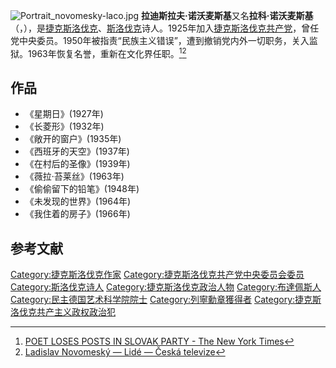 [[File:Portrait_novomesky-laco.jpg|thumb]]
'''拉迪斯拉夫·诺沃麦斯基'''又名'''拉科·诺沃麦斯基'''（{{lang-cs|'''Ladislav Novomeský'''，'''Laco Novomeský'''}}，{{bd|1904年|12月27日|1976年|9月4日}}），是[[捷克斯洛伐克|捷克斯洛伐克]]、[[斯洛伐克|斯洛伐克]]诗人。1925年加入[[捷克斯洛伐克共产党|捷克斯洛伐克共产党]]，曾任党中央委员。1950年被指责“民族主义错误”，遭到撤销党内外一切职务，关入监狱。1963年恢复名誉，重新在文化界任职。<ref>[https://www.nytimes.com/1971/05/16/archives/poet-loses-posts-in-slovak-party-novomeski-is-believed-to-have.html POET LOSES POSTS IN SLOVAK PARTY - The New York Times]</ref><ref>[https://www.ceskatelevize.cz/lide/ladislav-novomesky/ Ladislav Novomeský — Lidé — Česká televize]</ref>

== 作品 ==
*《星期日》(1927年)
*《长菱形》(1932年)
*《敞开的窗户》(1935年)
*《西班牙的天空》(1937年)
*《在村后的圣像》(1939年)
*《薇拉·苔莱丝》(1963年)
*《偷偷留下的铅笔》(1948年)
*《未发现的世界》(1964年)
*《我住着的房子》(1966年)

== 参考文献 ==
{{Reflist}}

[[Category:捷克斯洛伐克作家|Category:捷克斯洛伐克作家]]
[[Category:捷克斯洛伐克共产党中央委员会委员|Category:捷克斯洛伐克共产党中央委员会委员]]
[[Category:斯洛伐克诗人|Category:斯洛伐克诗人]]
[[Category:捷克斯洛伐克政治人物|Category:捷克斯洛伐克政治人物]]
[[Category:布達佩斯人|Category:布達佩斯人]]
[[Category:民主德国艺术科学院院士|Category:民主德国艺术科学院院士]]
[[Category:列寧勳章獲得者|Category:列寧勳章獲得者]]
[[Category:捷克斯洛伐克共产主义政权政治犯|Category:捷克斯洛伐克共产主义政权政治犯]]